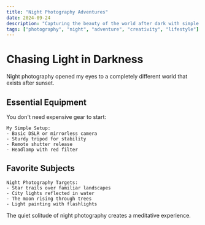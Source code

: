 ```yaml
---
title: "Night Photography Adventures"
date: 2024-09-24
description: "Capturing the beauty of the world after dark with simple equipment."
tags: ["photography", "night", "adventure", "creativity", "lifestyle"]
---
```


# Chasing Light in Darkness

Night photography opened my eyes to a completely different world that exists after sunset.

## Essential Equipment

You don't need expensive gear to start:

```
My Simple Setup:
- Basic DSLR or mirrorless camera
- Sturdy tripod for stability
- Remote shutter release
- Headlamp with red filter
```

## Favorite Subjects

```
Night Photography Targets:
- Star trails over familiar landscapes
- City lights reflected in water
- The moon rising through trees
- Light painting with flashlights
```

The quiet solitude of night photography creates a meditative experience.
